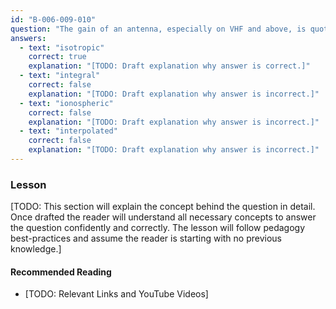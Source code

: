 ```yaml
---
id: "B-006-009-010"
question: "The gain of an antenna, especially on VHF and above, is quoted in dBi. The \"i\" in this expression stands for:"
answers:
  - text: "isotropic"
    correct: true
    explanation: "[TODO: Draft explanation why answer is correct.]"
  - text: "integral"
    correct: false
    explanation: "[TODO: Draft explanation why answer is incorrect.]"
  - text: "ionospheric"
    correct: false
    explanation: "[TODO: Draft explanation why answer is incorrect.]"
  - text: "interpolated"
    correct: false
    explanation: "[TODO: Draft explanation why answer is incorrect.]"
---
```


### Lesson

[TODO: This section will explain the concept behind the question in detail. Once drafted the reader will understand all necessary concepts to answer the question confidently and correctly. The lesson will follow pedagogy best-practices and assume the reader is starting with no previous knowledge.]

#### Recommended Reading

- [TODO: Relevant Links and YouTube Videos]
